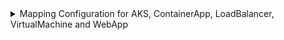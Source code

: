<details>

<summary>
  Mapping Configuration for AKS, ContainerApp, LoadBalancer, VirtualMachine and
  WebApp
</summary>

```yaml showLineNumbers
resources:
  - kind: Microsoft.App/containerApps
    selector:
      query: "true"
      # azure resource api version to query
      apiVersion: "2023-05-01"
    port:
      entity:
        mappings:
          identifier: '.id | split("/") | .[3] |= ascii_downcase |.[4] |= ascii_downcase | join("/")'
          title: .name
          blueprint: '"containerApp"'
          properties:
            location: .location
            provisioningState: .properties.provisioningState
            outboundIpAddresses: .properties.outboundIpAddresses
            externalIngress: .properties.configuration.ingress.external
            hostName: .properties.configuration.ingress.fqdn
            minReplicas: .properties.template.scale.minReplicas
            maxReplicas: .properties.template.scale.maxReplicas
          relations:
            resourceGroup: '.id | split("/") | .[3] |= ascii_downcase |.[4] |= ascii_downcase | .[:5] |join("/")'
  - kind: Microsoft.ContainerService/managedClusters
    selector:
      query: "true"
      # azure resource api version to query
      apiVersion: "2023-05-01"
    port:
      entity:
        mappings:
          identifier: '.id | split("/") | .[3] |= ascii_downcase |.[4] |= ascii_downcase | join("/")'
          title: .name
          blueprint: '"aks"'
          properties:
            location: .location
            provisioningState: .properties.provisioningState
            powerState: .properties.powerState.code
            kubernetesVersion: .properties.kubernetesVersion
            currentKubernetesVersion: .properties.currentKubernetesVersion
            dnsPrefix: .properties.dnsPrefix
            fqdn: .properties.fqdn
            nodeResourceGroup: .properties.nodeResourceGroup
            enableRBAC: .properties.enableRBAC
            supportPlan: .properties.supportPlan
            networkPlugin: .properties.networkProfile.networkPlugin
            podCIDR: .properties.networkProfile.podCidr
            serviceCIDR: .properties.networkProfile.serviceCidr
            dnsServiceIp: .properties.networkProfile.dnsServiceIP
            outboundType: .properties.networkProfile.outboundType
            loadBalancerSKU: .properties.networkProfile.loadBalancerSku
            maxAgentPools: .properties.maxAgentPools
            skuTier: .properties.sku.tier
          relations:
            resourceGroup: '.id | split("/") | .[3] |= ascii_downcase |.[4] |= ascii_downcase | .[:5] |join("/")'
  - kind: Microsoft.Network/loadBalancers
    selector:
      query: "true"
      # azure resource api version to query
      apiVersion: "2023-02-01"
    port:
      entity:
        mappings:
          identifier: '.id | split("/") | .[3] |= ascii_downcase |.[4] |= ascii_downcase | join("/")'
          title: .name
          blueprint: '"loadBalancer"'
          properties:
            location: .location
            provisioningState: .properties.provisioningState
            tags: .tags
            frontendIpResourceIds: .properties.frontendIPConfigurations[].id
            backendAddressPoolResourceIds: .properties.backendAddressPools[].id
            loadBalancingRulesResourceIds: .properties.loadBalancingRules[].id
            probesResourceIds: .properties.probes[].id
            inboundNatRulesResourceIds: .properties.inboundNatRules[].id
            inboundNatPoolsResourceIds: .properties.inboundNatPools[].id
          relations:
            resourceGroup: '.id | split("/") | .[3] |= ascii_downcase |.[4] |= ascii_downcase | .[:5] |join("/")'
  - kind: Microsoft.Compute/virtualMachines
    selector:
      query: "true"
      apiVersion: "2023-03-01"
    port:
      entity:
        mappings:
          identifier: '.id | split("/") | .[3] |= ascii_downcase |.[4] |= ascii_downcase | join("/")'
          title: .name
          blueprint: '"virtualMachine"'
          properties:
            location: .location
            provisioningState: .properties.provisioningState
            vmSize: .properties.hardwareProfile.vmSize
            osDiskName: .properties.storageProfile.osDisk.name
            osType: .properties.storageProfile.osDisk.osType
            osDiskCaching: .properties.storageProfile.osDisk.caching
            osDiskSizeGB: .properties.storageProfile.osDisk.diskSizeGB
            osDiskCreateOption: .properties.storageProfile.osDisk.createOption
            networkInterfaceIds: .properties.networkProfile.networkInterfaces[].id
            licenseType: .properties.licenseType
            vmOsProfile: .properties.osProfile
            vmHardwareProfile: .properties.hardwareProfile
            vmStorageProfile: .properties.storageProfile
            tags: .tags
          relations:
            resourceGroup: '.id | split("/") | .[3] |= ascii_downcase | .[4] |= ascii_downcase | .[:5] |join("/")'
  - kind: Microsoft.Web/sites
    selector:
      query: "true"
      apiVersion: "2022-03-01"
    port:
      entity:
        mappings:
          identifier: '.id | split("/") | .[3] |= ascii_downcase |.[4] |= ascii_downcase | join("/")'
          title: .name
          blueprint: '"webApp"'
          properties:
            location: .location
            state: .properties.state
            enabled: .properties.enabled
            defaultHostName: .properties.defaultHostName
            appServicePlanId: .properties.serverFarmId
          relations:
            resourceGroup: '.id | split("/") | .[3] |= ascii_downcase |.[4] |= ascii_downcase | .[:5] |join("/")'
```

</details>
